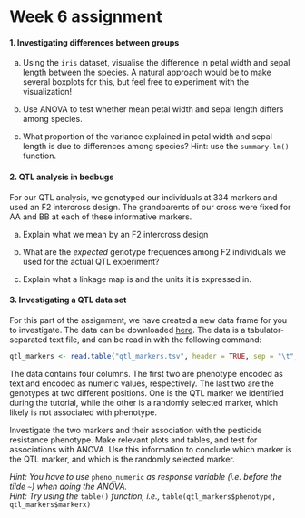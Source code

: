 # Week 6 assignment

#### 1. Investigating differences between groups

a) Using the `iris` dataset, visualise the difference in petal width and sepal length between the species. A natural approach would be to make several boxplots for this, but feel free to experiment with the visualization!

b) Use ANOVA to test whether mean petal width and sepal length differs among species.

c) What proportion of the variance explained in petal width and sepal length is due to differences among species? Hint: use the `summary.lm()` function.

#### 2. QTL analysis in bedbugs

For our QTL analysis, we genotyped our individuals at 334 markers and used an F2 intercross design. The grandparents of our cross were fixed for AA and BB at each of these informative markers.

a. Explain what we mean by an F2 intercross design

b. What are the *expected* genotype frequences among F2 individuals we used for the actual QTL experiment?

c. Explain what a linkage map is and the units it is expressed in.

#### 3. Investigating a QTL data set

For this part of the assignment, we have created a new data frame for you to investigate. The data can be downloaded [here](https://BIOS1140.github.io/data/qtl_markers.tsv). The data is a tabulator-separated text file, and can be read in with the following command:

```{r, eval = FALSE}
qtl_markers <- read.table("qtl_markers.tsv", header = TRUE, sep = "\t", stringsAsFactors = TRUE)
```

The data contains four columns. The first two are phenotype encoded as text and encoded as numeric values, respectively. The last two are the genotypes at two different positions. One is the QTL marker we identified during the tutorial, while the other is a randomly selected marker, which likely is not associated with phenotype.

Investigate the two markers and their association with the pesticide resistance phenotype. Make relevant plots and tables, and test for associations with ANOVA. Use this information to conclude which marker is the QTL marker, and which is the randomly selected marker.

*Hint: You have to use* `pheno_numeric` *as response variable (i.e. before the tilde `~`) when doing the ANOVA.*  
*Hint: Try using the* `table()` *function, i.e.,* `table(qtl_markers$phenotype, qtl_markers$markerx)`